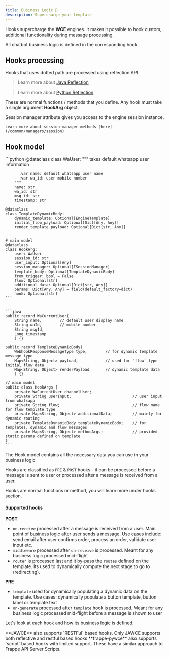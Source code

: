 ```yaml
---
title: Business Logic 🚀
description: Supercharge your template
---
```


Hooks supercharge the **WCE** engines. It makes it possible to hook custom, additional functionality during message processing.

All chatbot business logic is defined in the corresponding hook.

## Hooks processing
Hooks that uses dotted path are processed using reflection API
> Learn more about [Java Reflection](https://docs.oracle.com/javase/tutorial/reflect/)

> Learn more about [Python Reflection](https://gamedevacademy.org/python-reflection-tutorial-complete-guide/)

These are normal functions / methods that you define. Any hook must take a single argument **HookArg** object.

<Info>
    Session manager attribute gives you access to the engine session instance.

    Learn more about session manager methods [here](/common/managers/session)
</Info>

## Hook model
<Accordion title="View hook model object">
<CodeGroup title="Hook Model: HookArg">
    ```python
    @dataclass
    class WaUser:
        """
          takes default whatsapp user information

          :var name: default whatsapp user name
          :var wa_id: user mobile number
        """
        name: str
        wa_id: str
        msg_id: str
        timestamp: str

    @dataclass
    class TemplateDynamicBody:
        dynamic_template: Optional[EngineTemplate]
        initial_flow_payload: Optional[Dict[Any, Any]]
        render_template_payload: Optional[Dict[str, Any]]


    # main model
    @dataclass
    class HookArg:
        user: WaUser
        session_id: str
        user_input: Optional[Any]
        session_manager: Optional[ISessionManager]
        template_body: Optional[TemplateDynamicBody]
        from_trigger: bool = False
        flow: Optional[str]
        additional_data: Optional[Dict[str, Any]]
        params: Dict[Any, Any] = field(default_factory=dict)
        hook: Optional[str]
    ```


    ```java
    public record WaCurrentUser(
        String name,        // default user display name
        String waId,        // mobile number
        String msgId,
        Long timestamp
        ) {}

    public record TemplateDynamicBody(
        WebhookResponseMessageType type,        // for dynamic template message type
        Map<String, Object> payload,            // used for `flow` type - initial flow data
        Map<String, Object> renderPayload       // dynamic template data
        ) {}

    // main model
    public class HookArgs {
        private WaCurrentUser channelUser;
        private String userInput;                           // user input from whatsapp
        private String flow;                                // flow name for flow template type
        private Map<String, Object> additionalData;         // mainly for dynamic routing
        private TemplateDynamicBody templateDynamicBody;    // for templates, dynamic and flow messages
        private Map<String, Object> methodArgs;             // provided static params defined on template
    }
    ```
</CodeGroup>
</Accordion>

<Info>
  The Hook model contains all the necessary data you can use in your business logic
</Info>

Hooks are classified as `PRE` & `POST` hooks - it can be processed before a message is sent to user or processed after a message is received from a user.

Hooks are normal functions or method, you will learn more under hooks section.

#### Supported hooks
**POST**
- `on-receive` processed after a message is received from a user. Main point of business logic after user sends a message. 
Use cases include: send email after user confirms order, process an order, validate user input etc.
- `middleware` processed after `on-receive` is processed. Meant for any business logic processed mid-flight 
- `router` is processed last and it by-pass the `routes` defined on the template. Its used to dynamically compute the next stage to go to (redirecting).

**PRE**
- `template` used for dynamically populating a dynamic data on the template.
Use cases: dynamically populate a button template, button label or template text 
- `on-generate` processed after `template` hook is processed. Meant for any business logic processed mid-flight before a message is shown to user

Let's look at each hook and how its business logic is defined.

<Info>
    **JAWCE** also supports `RESTFul` based hooks.
    Only JAWCE supports both reflective and restful based hooks
</Info>

<Info>
    **frappe-pywce** also supports `script` based hooks with limited support.
    These have a similar approach to Frappe API Server Scripts.
</Info>
